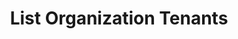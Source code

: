---
openapi: firework-v2-openapi get /organizations/{organization_id}/tenants
title: List Organization Tenants
---